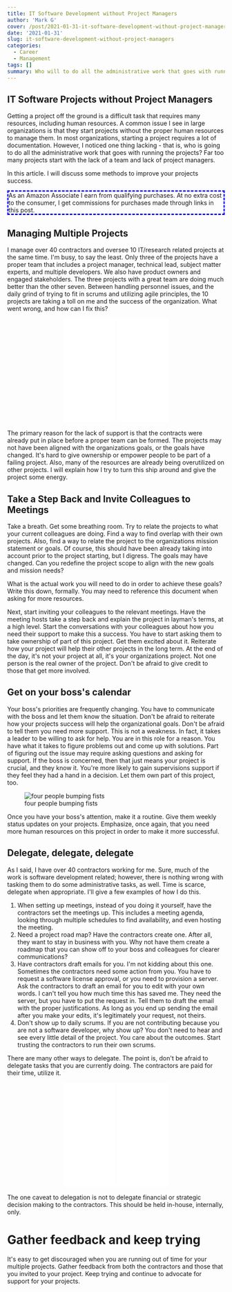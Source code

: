 ```yaml
---
title: IT Software Development without Project Managers
author: 'Mark G'
cover: /post/2021-01-31-it-software-development-without-project-managers.en_files/delegate-1971162_640.jpg
date: '2021-01-31'
slug: it-software-development-without-project-managers
categories:
  - Career
  - Management
tags: []
summary: Who will to do all the administrative work that goes with running projects? Far too many projects start with the lack of a team and lack of project managers.
---
```


<style>
#border_1 {
    border-style: dashed;
    border-width: 3px;
    border-left-width: 3px;
    border-right-width: 3px;
    border-color: blue;
}
</style>

## IT Software Projects without Project Managers

Getting a project off the ground is a difficult task that requires many resources, including human resources. A common issue I see in large organizations is that they start projects without the proper human resources to manage them. In most organizations, starting a project requires a lot of documentation. However, I noticed one thing lacking - that is, who is going to do all the administrative work that goes with running the projects? Far too many projects start with the lack of a team and lack of project managers.

In this article. I will discuss some methods to improve your projects success.

<p id="border_1">As an Amazon Associate I earn from qualifying purchases. At no extra cost to the consumer, I get commissions for purchases made through links in this post.</p>

## Managing Multiple Projects

I manage over 40 contractors and oversee 10 IT/research related projects at the same time. I&#39;m busy, to say the least. Only three of the projects have a proper team that includes a project manager, technical lead, subject matter experts, and multiple developers. We also have product owners and engaged stakeholders. The three projects with a great team are doing much better than the other seven. Between handling personnel issues, and the daily grind of trying to fit in scrums and utilizing agile principles, the 10 projects are taking a toll on me and the success of the organization. What went wrong, and how can I fix this?

<p align="center"><iframe style="width:120px;height:240px;" marginwidth="0" marginheight="0" scrolling="no" frameborder="0" src="//ws-na.amazon-adsystem.com/widgets/q?ServiceVersion=20070822&OneJS=1&Operation=GetAdHtml&MarketPlace=US&source=ac&ref=qf_sp_asin_til&ad_type=product_link&tracking_id=hatro-20&marketplace=amazon&amp;region=US&placement=1628251840&asins=1628251840&linkId=0112ceee4e82329a4496a691cd7af5d0&show_border=true&link_opens_in_new_window=true&price_color=333333&title_color=0066c0&bg_color=ffffff">
    </iframe><iframe style="width:120px;height:240px;" marginwidth="0" marginheight="0" scrolling="no" frameborder="0" src="//ws-na.amazon-adsystem.com/widgets/q?ServiceVersion=20070822&OneJS=1&Operation=GetAdHtml&MarketPlace=US&source=ac&ref=qf_sp_asin_til&ad_type=product_link&tracking_id=hatro-20&marketplace=amazon&amp;region=US&placement=1783001003&asins=1783001003&linkId=f78dfee8fd15697797f8cd75cd9e40f9&show_border=true&link_opens_in_new_window=true&price_color=333333&title_color=0066c0&bg_color=ffffff">
    </iframe></p>
    

The primary reason for the lack of support is that the contracts were already put in place before a proper team can be formed. The projects may not have been aligned with the organizations goals, or the goals have changed. It&#39;s hard to give ownership or empower people to be part of a failing project. Also, many of the resources are already being overutilized on other projects. I will explain how I try to turn this ship around and give the project some energy.

<!--adsense-->

## Take a Step Back and Invite Colleagues to Meetings

Take a breath. Get some breathing room. Try to relate the projects to what your current colleagues are doing. Find a way to find overlap with their own projects. Also, find a way to relate the project to the organizations mission statement or goals. Of course, this should have been already taking into account prior to the project starting, but I digress. The goals may have changed. Can you redefine the project scope to align with the new goals and mission needs?

What is the actual work you will need to do in order to achieve these goals? Write this down, formally. You may need to reference this document when asking for more resources.

Next, start inviting your colleagues to the relevant meetings. Have the meeting hosts take a step back and explain the project in layman&#39;s terms, at a high level. Start the conversations with your colleagues about how you need their support to make this a success. You have to start asking them to take ownership of part of this project. Get them excited about it. Reiterate how your project will help their other projects in the long term. At the end of the day, it&#39;s not your project at all, it&#39;s your organizations project. Not one person is the real owner of the project. Don&#39;t be afraid to give credit to those that get more involved.

## Get on your boss&#39;s calendar

Your boss&#39;s priorities are frequently changing. You have to communicate with the boss and let them know the situation. Don&#39;t be afraid to reiterate how your projects success will help the organizational goals. Don&#39;t be afraid to tell them you need more support. This is not a weakness. In fact, it takes a leader to be willing to ask for help. You are in this role for a reason. You have what it takes to figure problems out and come up with solutions. Part of figuring out the issue may require asking questions and asking for support. If the boss is concerned, then that just means your project is crucial, and they know it. You&#39;re more likely to gain supervisions support if they feel they had a hand in a decision. Let them own part of this project, too.

![four people bumping fists](/post/2021-01-31-it-software-development-without-project-managers.en_files/paper-3213924_640.jpg)

Once you have your boss&#39;s attention, make it a routine. Give them weekly status updates on your projects. Emphasize, once again, that you need more human resources on this project in order to make it more successful.

## Delegate, delegate, delegate

As I said, I have over 40 contractors working for me. Sure, much of the work is software development related; however, there is nothing wrong with tasking them to do some administrative tasks, as well. Time is scarce, delegate when appropriate. I&#39;ll give a few examples of how I do this.

1. When setting up meetings, instead of you doing it yourself, have the contractors set the meetings up. This includes a meeting agenda, looking through multiple schedules to find availability, and even hosting the meeting.
2. Need a project road map? Have the contractors create one. After all, they want to stay in business with you. Why not have them create a roadmap that you can show off to your boss and colleagues for clearer communications?
3. Have contractors draft emails for you. I&#39;m not kidding about this one. Sometimes the contractors need some action from you. You have to request a software license approval, or you need to provision a server. Ask the contractors to draft an email for you to edit with your own words. I can&#39;t tell you how much time this has saved me. They need the server, but you have to put the request in. Tell them to draft the email with the proper justifications. As long as you end up sending the email after you make your edits, it&#39;s legitimately your request, not theirs.
4. Don&#39;t show up to daily scrums. If you are not contributing because you are not a software developer, why show up? You don&#39;t need to hear and see every little detail of the project. You care about the outcomes. Start trusting the contractors to run their own scrums.

There are many other ways to delegate. The point is, don&#39;t be afraid to delegate tasks that you are currently doing. The contractors are paid for their time, utilize it.

<p align="center"><iframe style="width:120px;height:240px;" marginwidth="0" marginheight="0" scrolling="no" frameborder="0" src="//ws-na.amazon-adsystem.com/widgets/q?ServiceVersion=20070822&OneJS=1&Operation=GetAdHtml&MarketPlace=US&source=ac&ref=qf_sp_asin_til&ad_type=product_link&tracking_id=hatro-20&marketplace=amazon&amp;region=US&placement=1884956327&asins=1884956327&linkId=3c218600ae0c12c24a0cc2adbaa62c4f&show_border=true&link_opens_in_new_window=true&price_color=333333&title_color=0066c0&bg_color=ffffff">
    </iframe><iframe style="width:120px;height:240px;" marginwidth="0" marginheight="0" scrolling="no" frameborder="0" src="//ws-na.amazon-adsystem.com/widgets/q?ServiceVersion=20070822&OneJS=1&Operation=GetAdHtml&MarketPlace=US&source=ac&ref=qf_sp_asin_til&ad_type=product_link&tracking_id=hatro-20&marketplace=amazon&amp;region=US&placement=B00UVXZCPO&asins=B00UVXZCPO&linkId=43901c5caf0eda0a96222ef182dd35c0&show_border=true&link_opens_in_new_window=true&price_color=333333&title_color=0066c0&bg_color=ffffff">
    </iframe></p>

The one caveat to delegation is not to delegate financial or strategic decision making to the contractors. This should be held in-house, internally, only.

# Gather feedback and keep trying

It&#39;s easy to get discouraged when you are running out of time for your multiple projects. Gather feedback from both the contractors and those that you invited to your project. Keep trying and continue to advocate for support for your projects.